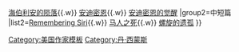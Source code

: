 {{Navbox
|name=海伯利安
|titlestyle="background: #99CCFF; height: 30px"
|title=[[丹·西蒙斯]]'''：海伯利安
| bodyclass = hlist
| state     = {{{state<includeonly>|collapsed</includeonly>}}}
|
|group1=长篇
|list1=[[海伯利安]]{{.w}} [[海伯利安的陨落]]{{.w}} [[安迪密恩]]{{.w}} [[安迪密恩的觉醒]]
|group2=中短篇
|list2=[[Remembering Siri]]{{.w}} [[马人之死]]{{.w}} [[螺旋的遗孤]]
}}
</center><noinclude>
{{collapsible option}}
{{模板文件}}
<!--Categories-->
[[Category:美国作家模板]]
[[Category:丹·西蒙斯]]
</noinclude>